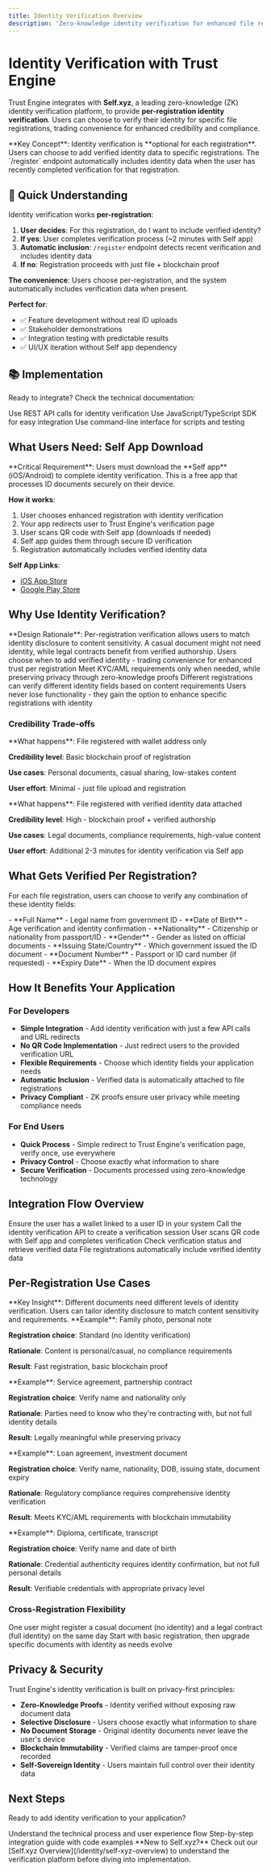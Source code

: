 ```yaml
---
title: Identity Verification Overview
description: 'Zero-knowledge identity verification for enhanced file registrations and compliance'
---
```


# Identity Verification with Trust Engine

Trust Engine integrates with **Self.xyz**, a leading zero-knowledge (ZK) identity verification platform, to provide **per-registration identity verification**. Users can choose to verify their identity for specific file registrations, trading convenience for enhanced credibility and compliance.

<Info>
**Key Concept**: Identity verification is **optional for each registration**. Users can choose to add verified identity data to specific registrations. The `/register` endpoint automatically includes identity data when the user has recently completed verification for that registration.
</Info>

## 🚀 Quick Understanding

Identity verification works **per-registration**:

1. **User decides**: For this registration, do I want to include verified identity?
2. **If yes**: User completes verification process (~2 minutes with Self app)  
3. **Automatic inclusion**: `/register` endpoint detects recent verification and includes identity data
4. **If no**: Registration proceeds with just file + blockchain proof

**The convenience**: Users choose per-registration, and the system automatically includes verification data when present.

**Perfect for**:
- ✅ Feature development without real ID uploads
- ✅ Stakeholder demonstrations  
- ✅ Integration testing with predictable results
- ✅ UI/UX iteration without Self app dependency

## 📚 Implementation

Ready to integrate? Check the technical documentation:

<CardGroup cols={3}>
  <Card title="API Endpoints" icon="server" href="/essentials/register-identity">
    Use REST API calls for identity verification
  </Card>
  <Card title="SDK Methods" icon="code" href="/sdk-reference/verify-identity">
    Use JavaScript/TypeScript SDK for easy integration
  </Card>
  <Card title="CLI Commands" icon="terminal" href="/cli-reference/verify-identity">
    Use command-line interface for scripts and testing
  </Card>
</CardGroup>

## What Users Need: Self App Download

<Warning>
**Critical Requirement**: Users must download the **Self app** (iOS/Android) to complete identity verification. This is a free app that processes ID documents securely on their device.
</Warning>

**How it works**:
1. User chooses enhanced registration with identity verification
2. Your app redirects user to Trust Engine's verification page  
3. User scans QR code with Self app (downloads if needed)
4. Self app guides them through secure ID verification
5. Registration automatically includes verified identity data

**Self App Links**:
- [iOS App Store](https://apps.apple.com/app/self-crypto-super-app/id1459811885)
- [Google Play Store](https://play.google.com/store/apps/details?id=com.joinself.app)

## Why Use Identity Verification?

<Info>
**Design Rationale**: Per-registration verification allows users to match identity disclosure to content sensitivity. A casual document might not need identity, while legal contracts benefit from verified authorship.
</Info>

<CardGroup cols={2}>
  <Card title="Flexible Credibility" icon="shield-check">
    Users choose when to add verified identity - trading convenience for enhanced trust per registration
  </Card>
  <Card title="Targeted Compliance" icon="scale-balanced">
    Meet KYC/AML requirements only when needed, while preserving privacy through zero-knowledge proofs
  </Card>
  <Card title="Selective Identity" icon="user-shield">
    Different registrations can verify different identity fields based on content requirements
  </Card>
  <Card title="Always Optional" icon="toggle-off">
    Users never lose functionality - they gain the option to enhance specific registrations with identity
  </Card>
</CardGroup>

### **Credibility Trade-offs**

<AccordionGroup>
<Accordion title="Standard Registration (No Identity)">
  **What happens**: File registered with wallet address only
  
  **Credibility level**: Basic blockchain proof of registration
  
  **Use cases**: Personal documents, casual sharing, low-stakes content
  
  **User effort**: Minimal - just file upload and registration
</Accordion>

<Accordion title="Enhanced Registration (With Identity)">
  **What happens**: File registered with verified identity data attached
  
  **Credibility level**: High - blockchain proof + verified authorship
  
  **Use cases**: Legal documents, compliance requirements, high-value content
  
  **User effort**: Additional 2-3 minutes for identity verification via Self app
</Accordion>
</AccordionGroup>

## What Gets Verified Per Registration?

For each file registration, users can choose to verify any combination of these identity fields:

<AccordionGroup>
<Accordion title="Personal Information">
  - **Full Name** - Legal name from government ID
  - **Date of Birth** - Age verification and identity confirmation
  - **Nationality** - Citizenship or nationality from passport/ID
  - **Gender** - Gender as listed on official documents
</Accordion>

<Accordion title="Document Information">
  - **Issuing State/Country** - Which government issued the ID document
  - **Document Number** - Passport or ID card number (if requested)
  - **Expiry Date** - When the ID document expires
</Accordion>
</AccordionGroup>

## How It Benefits Your Application

### For Developers
- **Simple Integration** - Add identity verification with just a few API calls and URL redirects
- **No QR Code Implementation** - Just redirect users to the provided verification URL
- **Flexible Requirements** - Choose which identity fields your application needs
- **Automatic Inclusion** - Verified data is automatically attached to file registrations
- **Privacy Compliant** - ZK proofs ensure user privacy while meeting compliance needs

### For End Users
- **Quick Process** - Simple redirect to Trust Engine's verification page, verify once, use everywhere
- **Privacy Control** - Choose exactly what information to share
- **Secure Verification** - Documents processed using zero-knowledge technology

## Integration Flow Overview

<Steps>
  <Step title="Setup Wallet Relation">
    Ensure the user has a wallet linked to a user ID in your system
  </Step>
  <Step title="Initiate Verification">
    Call the identity verification API to create a verification session
  </Step>
  <Step title="User Verification">
    User scans QR code with Self app and completes verification
  </Step>
  <Step title="Monitor Status">
    Check verification status and retrieve verified data
  </Step>
  <Step title="Enhanced Registrations">
    File registrations automatically include verified identity data
  </Step>
</Steps>

## Per-Registration Use Cases

<Info>
**Key Insight**: Different documents need different levels of identity verification. Users can tailor identity disclosure to match content sensitivity and requirements.
</Info>

<AccordionGroup>
<Accordion title="🏠 Personal Document (No Identity Needed)">
  **Example**: Family photo, personal note
  
  **Registration choice**: Standard (no identity verification)
  
  **Rationale**: Content is personal/casual, no compliance requirements
  
  **Result**: Fast registration, basic blockchain proof
</Accordion>

<Accordion title="📋 Business Contract (Name + Nationality)">
  **Example**: Service agreement, partnership contract
  
  **Registration choice**: Verify name and nationality only
  
  **Rationale**: Parties need to know who they're contracting with, but not full identity details
  
  **Result**: Legally meaningful while preserving privacy
</Accordion>

<Accordion title="🏦 Financial Document (Full KYC Verification)">
  **Example**: Loan agreement, investment document
  
  **Registration choice**: Verify name, nationality, DOB, issuing state, document expiry
  
  **Rationale**: Regulatory compliance requires comprehensive identity verification
  
  **Result**: Meets KYC/AML requirements with blockchain immutability
</Accordion>

<Accordion title="🎓 Academic Credential (Name + Verification)">
  **Example**: Diploma, certificate, transcript
  
  **Registration choice**: Verify name and date of birth
  
  **Rationale**: Credential authenticity requires identity confirmation, but not full personal details
  
  **Result**: Verifiable credentials with appropriate privacy level
</Accordion>
</AccordionGroup>

### **Cross-Registration Flexibility**

<CardGroup cols={2}>
  <Card title="Same User, Different Needs" icon="user-gear">
    One user might register a casual document (no identity) and a legal contract (full identity) on the same day
  </Card>
  <Card title="Progressive Requirements" icon="arrow-trend-up">
    Start with basic registration, then upgrade specific documents with identity as needs evolve
  </Card>
</CardGroup>

## Privacy & Security

Trust Engine's identity verification is built on privacy-first principles:

- **Zero-Knowledge Proofs** - Identity verified without exposing raw document data
- **Selective Disclosure** - Users choose exactly what information to share
- **No Document Storage** - Original identity documents never leave the user's device
- **Blockchain Immutability** - Verified claims are tamper-proof once recorded
- **Self-Sovereign Identity** - Users maintain full control over their identity data

## Next Steps

Ready to add identity verification to your application?

<CardGroup cols={2}>
  <Card title="Learn How It Works" icon="lightbulb" href="/identity/how-it-works">
    Understand the technical process and user experience flow
  </Card>
  <Card title="Get Started" icon="rocket" href="/identity/getting-started">
    Step-by-step integration guide with code examples
  </Card>
</CardGroup>

<Info>
**New to Self.xyz?** Check out our [Self.xyz Overview](/identity/self-xyz-overview) to understand the verification platform before diving into implementation.
</Info>

